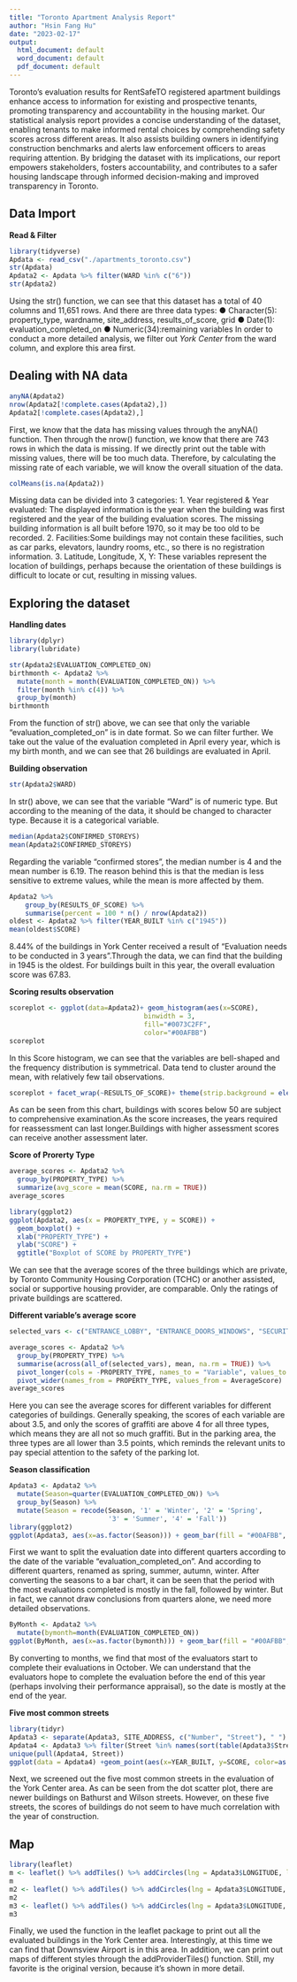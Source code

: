 ```yaml
---
title: "Toronto Apartment Analysis Report"
author: "Hsin Fang Hu"
date: "2023-02-17"
output:
  html_document: default
  word_document: default
  pdf_document: default
---
```


Toronto's evaluation results for RentSafeTO registered apartment buildings enhance access to information for existing and prospective tenants, promoting transparency and accountability in the housing market. Our statistical analysis report provides a concise understanding of the dataset, enabling tenants to make informed rental choices by comprehending safety scores across different areas. It also assists building owners in identifying construction benchmarks and alerts law enforcement officers to areas requiring attention. By bridging the dataset with its implications, our report empowers stakeholders, fosters accountability, and contributes to a safer housing landscape through informed decision-making and improved transparency in Toronto.

## Data Import
**Read & Filter**
```r
library(tidyverse)
Apdata <- read_csv("./apartments_toronto.csv")
str(Apdata)
Apdata2 <- Apdata %>% filter(WARD %in% c("6"))
str(Apdata2)
```
Using the str() function, we can see that this dataset has a total of 40 columns and 11,651 rows. And there are three data types:
 ● Character(5): property_type, wardname, site_address, results_of_score, grid
 ● Date(1): evaluation_completed_on
 ● Numeric(34):remaining variables
In order to conduct a more detailed analysis, we filter out *York Center* from the ward column, and explore this area first.

## Dealing with NA data
```r
anyNA(Apdata2)
nrow(Apdata2[!complete.cases(Apdata2),]) 
Apdata2[!complete.cases(Apdata2),] 
```
First, we know that the data has missing values through the anyNA() function. Then through the nrow() function, we know that there are 743 rows in which the data is missing. If we directly print out the table with missing values, there will be too much data. Therefore, by calculating the missing rate of each variable, we will know the overall situation of the data.

```r
colMeans(is.na(Apdata2))
```
Missing data can be divided into 3 categories:
1. Year registered & Year evaluated: The displayed information is the year when the building was first registered and the year of the building evaluation scores. The missing building information is all built before 1970, so it may be too old to be recorded.
2. Facilities:Some buildings may not contain these facilities, such as car parks, elevators, laundry rooms, etc., so there is no registration information.
3. Latitude, Longitude, X, Y: These variables represent the location of buildings, perhaps because the orientation of these buildings is difficult to locate or cut, resulting in missing values.

## Exploring the dataset
**Handling dates**
```r
library(dplyr)
library(lubridate)
```
```r
str(Apdata2$EVALUATION_COMPLETED_ON)
birthmonth <- Apdata2 %>%
  mutate(month = month(EVALUATION_COMPLETED_ON)) %>%
  filter(month %in% c(4)) %>%
  group_by(month)
birthmonth
```
From the function of str() above, we can see that only the variable "evaluation_completed_on" is in date format. So we can filter further.
We take out the value of the evaluation completed in April every year, which is my birth month, and we can see that 26 buildings are evaluated in April.

**Building observation**
```r
str(Apdata2$WARD)
```
In str() above, we can see that the variable "Ward" is of numeric type. But according to the meaning of the data, it should be changed to character type. Because it is a categorical variable.

```r
median(Apdata2$CONFIRMED_STOREYS)
mean(Apdata2$CONFIRMED_STOREYS)
```
Regarding the variable "confirmed stores", the median number is 4 and the mean number is 6.19. The reason behind this is that the median is less sensitive to extreme values, while the mean is more affected by them.

```r
Apdata2 %>% 
    group_by(RESULTS_OF_SCORE) %>% 
    summarise(percent = 100 * n() / nrow(Apdata2))
oldest <- Apdata2 %>% filter(YEAR_BUILT %in% c("1945"))
mean(oldest$SCORE)
```
8.44% of the buildings in York Center received a result of “Evaluation needs to be conducted in 3 years”.Through the data, we can find that the building in 1945 is the oldest. For buildings built in this year, the overall evaluation score was 67.83.

**Scoring results observation**
```r
scoreplot <- ggplot(data=Apdata2)+ geom_histogram(aes(x=SCORE),
                                  binwidth = 3, 
                                  fill="#0073C2FF",
                                  color="#00AFBB") 
scoreplot
```
In this Score histogram, we can see that the variables are bell-shaped and the frequency distribution is symmetrical. Data tend to cluster around the mean, with relatively few tail observations.

```r
scoreplot + facet_wrap(~RESULTS_OF_SCORE)+ theme(strip.background = element_rect(fill="orange"))
```
As can be seen from this chart, buildings with scores below 50 are subject to comprehensive examination.As the score increases, the years required for reassessment can last longer.Buildings with higher assessment scores can receive another assessment later.

**Score of Prorerty Type**
```r
average_scores <- Apdata2 %>%
  group_by(PROPERTY_TYPE) %>%
  summarize(avg_score = mean(SCORE, na.rm = TRUE))
average_scores

library(ggplot2)
ggplot(Apdata2, aes(x = PROPERTY_TYPE, y = SCORE)) +
  geom_boxplot() +
  xlab("PROPERTY_TYPE") +
  ylab("SCORE") +
  ggtitle("Boxplot of SCORE by PROPERTY_TYPE")
```
We can see that the average scores of the three buildings which are private, by Toronto Community Housing Corporation (TCHC) or another assisted, social or supportive housing provider, are comparable. Only the ratings of private buildings are scattered.

**Different variable's average score**
```r
selected_vars <- c("ENTRANCE_LOBBY", "ENTRANCE_DOORS_WINDOWS", "SECURITY", "STAIRWELLS", "LAUNDRY_ROOMS","INTERNAL_GUARDS_HANDRAILS", "GARBAGE_CHUTE_ROOMS", "GARBAGE_BIN_STORAGE_AREA", "ELEVATORS","STORAGE_AREAS_LOCKERS", "INTERIOR_WALL_CEILING_FLOOR", "INTERIOR_LIGHTING_LEVELS", "GRAFFITI","EXTERIOR_CLADDING", "EXTERIOR_GROUNDS", "EXTERIOR_WALKWAYS", "BALCONY_GUARDS","WATER_PEN_EXT_BLDG_ELEMENTS", "PARKING_AREA", "OTHER_FACILITIES")

average_scores <- Apdata2 %>%
  group_by(PROPERTY_TYPE) %>%
  summarise(across(all_of(selected_vars), mean, na.rm = TRUE)) %>%
  pivot_longer(cols = -PROPERTY_TYPE, names_to = "Variable", values_to = "AverageScore") %>%
  pivot_wider(names_from = PROPERTY_TYPE, values_from = AverageScore)
average_scores
```
Here you can see the average scores for different variables for different categories of buildings. Generally speaking, the scores of each variable are about 3.5, and only the scores of graffiti are above 4 for all three types, which means they are all not so much graffiti. But in the parking area, the three types are all lower than 3.5 points, which reminds the relevant units to pay special attention to the safety of the parking lot.

**Season classification**
```r
Apdata3 <- Apdata2 %>%
  mutate(Season=quarter(EVALUATION_COMPLETED_ON)) %>% 
  group_by(Season) %>% 
  mutate(Season = recode(Season, '1' = 'Winter', '2' = 'Spring', 
                         '3' = 'Summer', '4' = 'Fall'))
library(ggplot2)
ggplot(Apdata3, aes(x=as.factor(Season))) + geom_bar(fill = "#00AFBB", width = 0.7)
```
First we want to split the evaluation date into different quarters according to the date of the variable "evaluation_completed_on". And according to different quarters, renamed as spring, summer, autumn, winter.
After converting the seasons to a bar chart, it can be seen that the period with the most evaluations completed is mostly in the fall, followed by winter. But in fact, we cannot draw conclusions from quarters alone, we need more detailed observations.

```r
ByMonth <- Apdata2 %>%
  mutate(bymonth=month(EVALUATION_COMPLETED_ON))
ggplot(ByMonth, aes(x=as.factor(bymonth))) + geom_bar(fill = "#00AFBB", width = 0.7)
```
By converting to months, we find that most of the evaluators start to complete their evaluations in October. We can understand that the evaluators hope to complete the evaluation before the end of this year (perhaps involving their performance appraisal), so the date is mostly at the end of the year.

**Five most common streets**
```r
library(tidyr)
Apdata3 <- separate(Apdata3, SITE_ADDRESS, c("Number", "Street"), " ")
Apdata4 <- Apdata3 %>% filter(Street %in% names(sort(table(Apdata3$Street), decreasing = TRUE)[1:5]))
unique(pull(Apdata4, Street))
ggplot(data = Apdata4) +geom_point(aes(x=YEAR_BUILT, y=SCORE, color=as.factor(Street)))
```
Next, we screened out the five most common streets in the evaluation of the York Center area. As can be seen from the dot scatter plot, there are newer buildings on Bathurst and Wilson streets. However, on these five streets, the scores of buildings do not seem to have much correlation with the year of construction.

## Map
```r
library(leaflet)
m <- leaflet() %>% addTiles() %>% addCircles(lng = Apdata3$LONGITUDE, lat = Apdata3$LATITUDE)
m
m2 <- leaflet() %>% addTiles() %>% addCircles(lng = Apdata3$LONGITUDE, lat = Apdata3$LATITUDE) %>% addProviderTiles(providers$Stamen.Toner)
m2
m3 <- leaflet() %>% addTiles() %>% addCircles(lng = Apdata3$LONGITUDE, lat = Apdata3$LATITUDE) %>% addProviderTiles(providers$CartoDB.Positron)
m3
```
Finally, we used the function in the leaflet package to print out all the evaluated buildings in the York Center area. Interestingly, at this time we can find that Downsview Airport is in this area. In addition, we can print out maps of different styles through the addProviderTiles() function. Still, my favorite is the original version, because it's shown in more detail.

